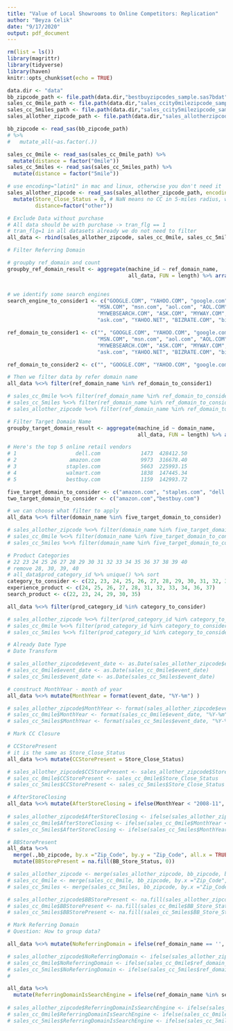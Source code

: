 ```yaml
---
title: "Value of Local Showrooms to Online Competitors: Replication"
author: "Beyza Celik"
date: "9/17/2020"
output: pdf_document
---
```


```r
rm(list = ls())
library(magrittr)
library(tidyverse)
library(haven)
knitr::opts_chunk$set(echo = TRUE)
```

```r
data.dir <- "data"
bb_zipcode_path <- file.path(data.dir,"bestbuyzipcodes_sample.sas7bdat")
sales_cc_0mile_path <- file.path(data.dir,"sales_ccity0milezipcode_sample.sas7bdat")
sales_cc_5miles_path <- file.path(data.dir,"sales_ccity5milezipcode_sample.sas7bdat")
sales_allother_zipcode_path <- file.path(data.dir,"sales_allotherzipcode_sample.sas7bdat")
```

```r
bb_zipcode <- read_sas(bb_zipcode_path) 
# %>% 
#   mutate_all(~as.factor(.))

sales_cc_0mile <- read_sas(sales_cc_0mile_path) %>% 
  mutate(distance = factor("0mile"))
sales_cc_5miles <- read_sas(sales_cc_5miles_path) %>% 
  mutate(distance = factor("5mile"))

# use encoding="latin1" in mac and linux, otherwise you don't need it
sales_allother_zipcode <- read_sas(sales_allother_zipcode_path, encoding = "latin1") %>% 
  mutate(Store_Close_Status = 0, # NaN means no CC in 5-miles radius, we change NaN to 0
         distance=factor("other"))

# Exclude Data without purchase
# All data should be with purchase -> tran_flg == 1
# tran_flg=1 in all datasets already we do not need to filter 
all_data <- rbind(sales_allother_zipcode, sales_cc_0mile, sales_cc_5miles) 

```

```r
# Filter Referring Domain

# groupby ref_domain and count
groupby_ref_domain_result <- aggregate(machine_id ~ ref_domain_name, 
                                       all_data, FUN = length) %>% arrange(desc(machine_id))


# we identify some search engines
search_engine_to_consider1 <- c("GOOGLE.COM", "YAHOO.COM", "google.com", "yahoo.com",
                             "MSN.COM", "msn.com", "aol.com", "AOL.COM", "LIVE.COM", "live.com",
                             "MYWEBSEARCH.COM", "ASK.COM", "MYWAY.COM", "mywebsearch.com",
                             "ask.com", "YAHOO.NET", "BIZRATE.COM", "bizrate.com")

ref_domain_to_consider1 <- c("", "GOOGLE.COM", "YAHOO.COM", "google.com", "yahoo.com",
                             "MSN.COM", "msn.com", "aol.com", "AOL.COM", "LIVE.COM", "live.com",
                             "MYWEBSEARCH.COM", "ASK.COM", "MYWAY.COM", "mywebsearch.com",
                             "ask.com", "YAHOO.NET", "BIZRATE.COM", "bizrate.com")

ref_domain_to_consider2 <- c("", "GOOGLE.COM", "YAHOO.COM", "google.com", "yahoo.com", "bing.com")
```

```r
# Then we filter data by refer domain name
all_data %<>% filter(ref_domain_name %in% ref_domain_to_consider1)

# sales_cc_0mile %<>% filter(ref_domain_name %in% ref_domain_to_consider1)
# sales_cc_5miles %<>% filter(ref_domain_name %in% ref_domain_to_consider1)
# sales_allother_zipcode %<>% filter(ref_domain_name %in% ref_domain_to_consider1)

```

```r
# Filter Target Domain Name
groupby_target_domain_result <- aggregate(machine_id ~ domain_name, 
                                          all_data, FUN = length) %>% arrange(desc(machine_id))

# Here's the top 5 online retail vendors
# 1                   dell.com             1473  428412.50
# 2                 amazon.com             9973  316678.40
# 3                staples.com             5663  225993.15
# 4                walmart.com             1838  147445.34
# 5                bestbuy.com             1159  142993.72

five_target_domain_to_consider <- c("amazon.com", "staples.com", "dell.com", "walmart.com", "bestbuy.com")
two_target_domain_to_consider <- c("amazon.com","bestbuy.com")
```

```r
# we can choose what filter to apply
all_data %<>% filter(domain_name %in% five_target_domain_to_consider)

# sales_allother_zipcode %<>% filter(domain_name %in% five_target_domain_to_consider)
# sales_cc_0mile %<>% filter(domain_name %in% five_target_domain_to_consider)
# sales_cc_5miles %<>% filter(domain_name %in% five_target_domain_to_consider)

```

```r
# Product Categories
# 22 23 24 25 26 27 28 29 30 31 32 33 34 35 36 37 38 39 40
# remove 28, 30, 39, 40
# all_data$prod_category_id %>% unique() %>% sort
category_to_consider <- c(22, 23, 24, 25, 26, 27, 28, 29, 30, 31, 32, 33, 34, 35, 36, 37)
experience_product <- c(24, 25, 26, 27, 28, 31, 32, 33, 34, 36, 37)
search_product <- c(22, 23, 24, 29, 30, 35)
```

```r
all_data %<>% filter(prod_category_id %in% category_to_consider)

# sales_allother_zipcode %<>% filter(prod_category_id %in% category_to_consider)
# sales_cc_0mile %<>% filter(prod_category_id %in% category_to_consider)
# sales_cc_5miles %<>% filter(prod_category_id %in% category_to_consider)

```

```r
# Already Date Type
# Date Transform

# sales_allother_zipcode$event_date <- as.Date(sales_allother_zipcode$event_date)
# sales_cc_0mile$event_date <- as.Date(sales_cc_0mile$event_date)
# sales_cc_5miles$event_date <- as.Date(sales_cc_5miles$event_date)

```

```r
# construct MonthYear - month of year
all_data %<>% mutate(MonthYear = format(event_date, "%Y-%m") )

# sales_allother_zipcode$MonthYear <- format(sales_allother_zipcode$event_date, "%Y-%m")
# sales_cc_0mile$MonthYear <- format(sales_cc_0mile$event_date, "%Y-%m")
# sales_cc_5miles$MonthYear <- format(sales_cc_5miles$event_date, "%Y-%m")

```

```r
# Mark CC Closure

# CCStorePresent
# it is the same as Store_Close_Status
all_data %<>% mutate(CCStorePresent = Store_Close_Status)

# sales_allother_zipcode$CCStorePresent <- sales_allother_zipcode$Store_Close_Status
# sales_cc_0mile$CCStorePresent <- sales_cc_0mile$Store_Close_Status
# sales_cc_5miles$CCStorePresent <- sales_cc_5miles$Store_Close_Status

```

```r
# AfterStoreClosing
all_data %<>% mutate(AfterStoreClosing = ifelse(MonthYear < "2008-11", 0, 1))
  
# sales_allother_zipcode$AfterStoreClosing <- ifelse(sales_allother_zipcode$MonthYear < "2008-11", 0, 1)
# sales_cc_0mile$AfterStoreClosing <- ifelse(sales_cc_0mile$MonthYear < "2008-11", 0, 1)
# sales_cc_5miles$AfterStoreClosing <- ifelse(sales_cc_5miles$MonthYear < "2008-11", 0, 1)

```

```r
# BBStorePresent
all_data %<>% 
  merge(.,bb_zipcode, by.x ="Zip_Code", by.y = "Zip_Code", all.x = TRUE) %>% 
  mutate(BBStorePresent = na.fill(BB_Store_Status, 0))

# sales_allother_zipcode <- merge(sales_allother_zipcode, bb_zipcode, by.x ="Zip_Code", by.y = "Zip_Code", all.x = TRUE)
# sales_cc_0mile <- merge(sales_cc_0mile, bb_zipcode, by.x ="Zip_Code", by.y = "Zip_Code", all.x = TRUE)
# sales_cc_5miles <- merge(sales_cc_5miles, bb_zipcode, by.x ="Zip_Code", by.y = "Zip_Code", all.x = TRUE)

# sales_allother_zipcode$BBStorePresent <- na.fill(sales_allother_zipcode$BB_Store_Status, 0)
# sales_cc_0mile$BBStorePresent <- na.fill(sales_cc_0mile$BB_Store_Status, 0)
# sales_cc_5miles$BBStorePresent <- na.fill(sales_cc_5miles$BB_Store_Status, 0)

```

```r
# Mark Referring Domain
# Question: How to group data?

all_data %<>% mutate(NoReferringDomain = ifelse(ref_domain_name == '', 1, 0))

# sales_allother_zipcode$NoReferringDomain <- ifelse(sales_allother_zipcode$ref_domain_name == '', 1, 0)
# sales_cc_0mile$NoReferringDomain <- ifelse(sales_cc_0mile$ref_domain_name == '', 1, 0)
# sales_cc_5miles$NoReferringDomain <- ifelse(sales_cc_5miles$ref_domain_name == '', 1, 0)
# 

```

```r

all_data %<>% 
  mutate(ReferringDomainIsSearchEngine = ifelse(ref_domain_name %in% search_engine_to_consider1, 1, 0))
  
# sales_allother_zipcode$ReferringDomainIsSearchEngine <- ifelse(sales_allother_zipcode$ref_domain_name %in% search_engine_to_consider1, 1, 0)
# sales_cc_0mile$ReferringDomainIsSearchEngine <- ifelse(sales_cc_0mile$ref_domain_name %in% search_engine_to_consider1, 1, 0)
# sales_cc_5miles$ReferringDomainIsSearchEngine <- ifelse(sales_cc_5miles$ref_domain_name %in% search_engine_to_consider1, 1, 0)

```

